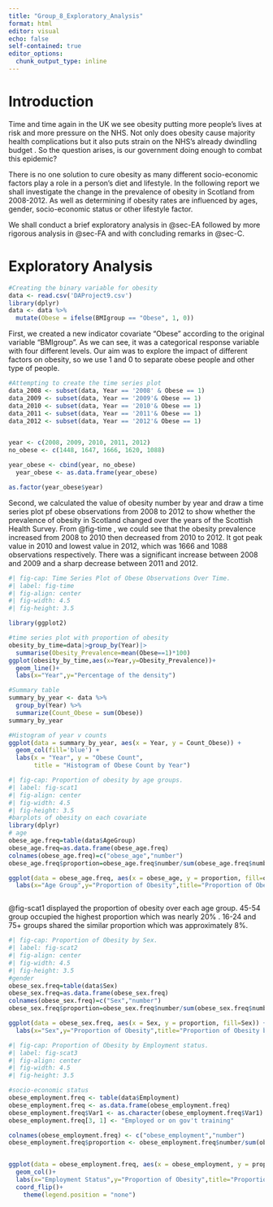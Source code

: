 ```yaml
---
title: "Group_8_Exploratory_Analysis"
format: html
editor: visual
echo: false
self-contained: true
editor_options: 
  chunk_output_type: inline
---
```


# Introduction

Time and time again in the UK we see obesity putting more people's lives at risk and more pressure on the NHS. Not only does obesity cause majority health complications but it also puts strain on the NHS's already dwindling budget . So the question arises, is our government doing enough to combat this epidemic?

There is no one solution to cure obesity as many different socio-economic factors play a role in a person's diet and lifestyle. In the following report we shall investigate the change in the prevalence of obesity in Scotland from 2008-2012. As well as determining if obesity rates are influenced by ages, gender, socio-economic status or other lifestyle factor.

We shall conduct a brief exploratory analysis in @sec-EA followed by more rigorous analysis in @sec-FA and with concluding remarks in @sec-C.

# Exploratory Analysis {#sec-EA}

```r
#Creating the binary variable for obesity
data <- read.csv('DAProject9.csv')
library(dplyr)
data <- data %>%
  mutate(Obese = ifelse(BMIgroup == "Obese", 1, 0))

```

First, we created a new indicator covariate "Obese" according to the original variable "BMIgroup". As we can see, it was a categorical response variable with four different levels. Our aim was to explore the impact of different factors on obesity, so we use 1 and 0 to separate obese people and other type of people.

```r
#Attempting to create the time series plot
data_2008 <- subset(data, Year == '2008' & Obese == 1)
data_2009 <- subset(data, Year == '2009'& Obese == 1)
data_2010 <- subset(data, Year == '2010'& Obese == 1)
data_2011 <- subset(data, Year == '2011'& Obese == 1)
data_2012 <- subset(data, Year == '2012'& Obese == 1)


year <- c(2008, 2009, 2010, 2011, 2012)
no_obese <- c(1448, 1647, 1666, 1620, 1088)

year_obese <- cbind(year, no_obese)
  year_obese <- as.data.frame(year_obese)

as.factor(year_obese$year)

```

Second, we calculated the value of obesity number by year and draw a time series plot pf obese observations from 2008 to 2012 to show whether the prevalence of obesity in Scotland changed over the years of the Scottish Health Survey. From @fig-time , we could see that the obesity prevalence increased from 2008 to 2010 then decreased from 2010 to 2012. It got peak value in 2010 and lowest value in 2012, which was 1666 and 1088 observations respectively. There was a significant increase between 2008 and 2009 and a sharp decrease between 2011 and 2012.

```r
#| fig-cap: Time Series Plot of Obese Observations Over Time.
#| label: fig-time
#| fig-align: center
#| fig-width: 4.5
#| fig-height: 3.5

library(ggplot2)

#time series plot with proportion of obesity
obesity_by_time=data|>group_by(Year)|>
  summarise(Obesity_Prevalence=mean(Obese==1)*100)
ggplot(obesity_by_time,aes(x=Year,y=Obesity_Prevalence))+
  geom_line()+
  labs(x="Year",y="Percentage of the density")
```

```r
#Summary table
summary_by_year <- data %>%
  group_by(Year) %>%
  summarize(Count_Obese = sum(Obese))
summary_by_year

#Histogram of year v counts
ggplot(data = summary_by_year, aes(x = Year, y = Count_Obese)) +
  geom_col(fill='blue') +
  labs(x = "Year", y = "Obese Count",
       title = "Histogram of Obese Count by Year")
```

```r
#| fig-cap: Proportion of obesity by age groups.
#| label: fig-scat1
#| fig-align: center
#| fig-width: 4.5
#| fig-height: 3.5
#barplots of obesity on each covariate
library(dplyr)
# age
obese_age.freq=table(data$AgeGroup)
obese_age.freq=as.data.frame(obese_age.freq)
colnames(obese_age.freq)=c("obese_age","number")
obese_age.freq$proportion=obese_age.freq$number/sum(obese_age.freq$number)

ggplot(data = obese_age.freq, aes(x = obese_age, y = proportion, fill=obese_age)) + geom_col()+
  labs(x="Age Group",y="Proportion of Obesity",title="Proportion of Obesity by Age Group")



```

@fig-scat1 displayed the proportion of obesity over each age group. 45-54 group occupied the highest proportion which was nearly 20% . 16-24 and 75+ groups shared the similar proportion which was approximately 8%.

```r
#| fig-cap: Proportion of Obesity by Sex.
#| label: fig-scat2
#| fig-align: center
#| fig-width: 4.5
#| fig-height: 3.5
#gender
obese_sex.freq=table(data$Sex)
obese_sex.freq=as.data.frame(obese_sex.freq)
colnames(obese_sex.freq)=c("Sex","number")
obese_sex.freq$proportion=obese_sex.freq$number/sum(obese_sex.freq$number)

ggplot(data = obese_sex.freq, aes(x = Sex, y = proportion, fill=Sex)) + geom_col()+
  labs(x="Sex",y="Proportion of Obesity",title="Proportion of Obesity by Sex")
```

```r
#| fig-cap: Proportion of Obesity by Employment status.
#| label: fig-scat3
#| fig-align: center
#| fig-width: 4.5
#| fig-height: 3.5

#socio-economic status
obese_employment.freq <- table(data$Employment)
obese_employment.freq <- as.data.frame(obese_employment.freq)
obese_employment.freq$Var1 <- as.character(obese_employment.freq$Var1)
obese_employment.freq[3, 1] <- "Employed or on gov't training"

colnames(obese_employment.freq) <- c("obese_employment","number")
obese_employment.freq$proportion <- obese_employment.freq$number/sum(obese_employment.freq$number)


ggplot(data = obese_employment.freq, aes(x = obese_employment, y = proportion, fill=obese_employment)) + 
  geom_col()+
  labs(x="Employment Status",y="Proportion of Obesity",title="Proportion of Obesity by Employment Status")+
  coord_flip()+
    theme(legend.position = "none")

```

